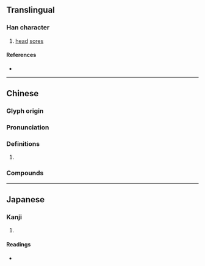 {{character info}}
==Translingual==

===Han character===
{{Han char|rn=104|rad=疒|as=02|sn=7|four=00111|canj=KP|ids=⿸疒匕}}

# [[head]] [[sore]]s

====References====
* {{Han ref|kx=0769.080|dkj=22023|dj=1179.110|hdz=42659.100|uh=7595|ud=30101|bh=CB70|bd=52080}}

----

==Chinese==
{{zh-forms}}

===Glyph origin===
{{Han etyl}}
{{Han compound|疒|匕|c1=s|c2=p|t1=illness|ls=psc}}

===Pronunciation===
{{zh-pron
|m=bǐ,gāng
|m-s=
|dg=
|c=pei2,bei2
|c-t=
|g=
|h=pfs=
|j=
|mb=
|md=
|mn=phí
|mn-t=
|w=
|x=
|mc=y
|oc=y
|cat=n
}}

===Definitions===
{{zh-hanzi}}

# {{rfdef|zh}}

===Compounds===
{{zh-der|囡仔疕:gín-á-phí;Min Nan}}

----

==Japanese==

===Kanji===
{{ja-kanji|grade=|rs=疒02}}

# {{rfdef|ja|sort=疒02}}

====Readings====
* {{ja-readings|on=[[ひ]] (hi)|kun=[[できもの]] (dekimono)}}